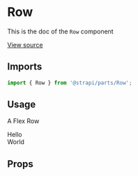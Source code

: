<!--- Row.stories.mdx --->


<Meta title="Design System/Atoms/Row" component={Row} />

# Row

This is the doc of the `Row` component

[View source](https://github.com/strapi/parts/tree/develop/packages/strapi-parts/src/Row)

## Imports

```js
import { Row } from '@strapi/parts/Row';
```

## Usage

A Flex Row

<Canvas>
  <Story name="base">
    <Row>
      <div>Hello</div>
      <div>World</div>
    </Row>
  </Story>
</Canvas>

## Props

<ArgsTable of={RowProps} />
